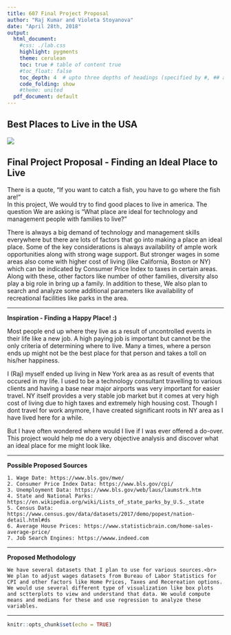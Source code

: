 ---
title: 607 Final Project Proposal
author: "Raj Kumar and Violeta Stoyanova"
date: "April 28th, 2018"
output:
  html_document:
    #css: ./lab.css
    highlight: pygments
    theme: cerulean
    toc: true # table of content true
    #toc_float: false
    toc_depth: 4  # upto three depths of headings (specified by #, ## and ###)
    code_folding: show
    #theme: united
  pdf_document: default
---
  <h2 class="display-4">Best Places to Live in the USA</h2>



![](finalProject/placetolive1.jpg)

<div class="jumbotron">
  <h2 class="display-4">Final Project Proposal - Finding an Ideal Place to Live</h2>
  <p class="lead">

There is a quote, "If you want to catch a fish, you have to go where the fish are!"<br>
In this project, We would try to find good places to live in america. The question We are asking is "What place are ideal for technology and management people with families to live?" <br></p>

There is always a big demand of technology and management skills everywhere but there are lots of factors that go into making a place an ideal place. Some of the key considerations is always availability of ample work opportunities along with strong wage support. But stronger wages in some areas also come with higher cost of living (like California, Boston or NY) which can be indicated by Consumer Price Index to taxes in certain areas. Along with these, other factors like number of other families, diversity also play a big role in bring up a family. In addition to these, We also plan to search and analyze some additional parameters like availability of recreational facilities like parks in the area.
</div>
  <hr class="my-4">


<div class="minitron">
  <p class="lead">**Inspiration - Finding a Happy Place! :) ** </p>
  <p>
    Most people end up where they live as a result of uncontrolled events in their life like a new job. A high paying job is important but cannot be the only criteria of determining where to live. Many a times, where a person ends up might not be the best place for that person and takes a toll on his/her happiness. 
    
    I (Raj) myself ended up living in New York area as as result of events that occured in my life. I used to be a technology consultant travelling to various clients and having a base near major airports was very important for easier travel. NY itself provides a very stable job market but it comes at very high cost of living due to high taxes and extremely high housing cost. Though I dont travel for work anymore, I have created significant roots in NY area as I have lived here for a while.  
    
    But I have often wondered where would I live if I was ever offered a do-over. This project would help me do a very objective analysis and discover what an ideal place for me might look like.
  </p>
  <hr class="my-4">
</div>

<div class="minitron">
  <p class="lead">**Possible Proposed Sources** </p>
    1. Wage Date: https://www.bls.gov/mwe/
    2. Consumer Price Index Data: https://www.bls.gov/cpi/
    3. Unemployment Data: https://www.bls.gov/web/laus/laumstrk.htm
    4. State and National Parks: https://en.wikipedia.org/wiki/Lists_of_state_parks_by_U.S._state
    5. Census Data: https://www.census.gov/data/datasets/2017/demo/popest/nation-detail.html#ds
    6. Average House Prices: https://www.statisticbrain.com/home-sales-average-price/
    7. Job Search Engines: https://wwww.indeed.com

  <hr class="my-4">

</div>


<div class="minitron">
  <p class="lead">**Proposed Methodology** </p>

    We have several datasets that I plan to use for various sources.<br> 
    We plan to adjust wages datasets from Bureau of Labor Statistics for CPI and other factors like Home Prices, Taxes and Recereation options. We would use several different type of visualization like box plots and sctterplots to view and understand that data. We would compute means and medians for these and use regression to analyze these variables.
  <hr class="my-4">

</div>


```{r setup, include=FALSE}
knitr::opts_chunk$set(echo = TRUE)
```



